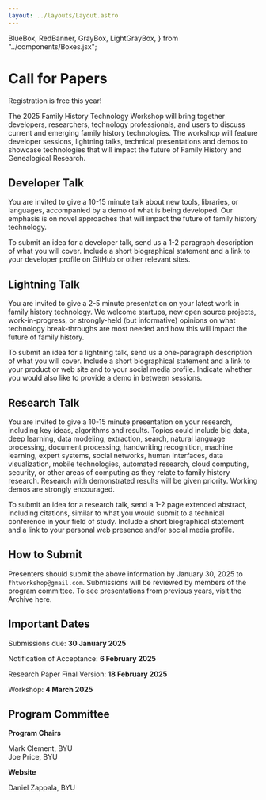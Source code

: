 ```yaml
---
layout: ../layouts/Layout.astro
---
```


  BlueBox,
  RedBanner,
  GrayBox,
  LightGrayBox,
} from "../components/Boxes.jsx";

# Call for Papers

<p></p>

<RedBanner>Registration is free this year!</RedBanner>

The 2025 Family History Technology Workshop will bring together developers,
researchers, technology professionals, and users to discuss current and emerging
family history technologies. The workshop will feature developer sessions,
lightning talks, technical presentations and demos to showcase technologies that
will impact the future of Family History and Genealogical Research.

## Developer Talk

You are invited to give a 10-15 minute talk about new tools, libraries, or
languages, accompanied by a demo of what is being developed. Our emphasis is on
novel approaches that will impact the future of family history technology.

To submit an idea for a developer talk, send us a 1-2 paragraph description of
what you will cover. Include a short biographical statement and a link to your
developer profile on GitHub or other relevant sites.

## Lightning Talk

You are invited to give a 2-5 minute presentation on your latest work in family
history technology. We welcome startups, new open source projects,
work-in-progress, or strongly-held (but informative) opinions on what technology
break-throughs are most needed and how this will impact the future of family
history.

To submit an idea for a lightning talk, send us a one-paragraph description of
what you will cover. Include a short biographical statement and a link to your
product or web site and to your social media profile. Indicate whether you would
also like to provide a demo in between sessions.

## Research Talk

You are invited to give a 10-15 minute presentation on your research, including
key ideas, algorithms and results. Topics could include big data, deep learning,
data modeling, extraction, search, natural language processing, document
processing, handwriting recognition, machine learning, expert systems, social
networks, human interfaces, data visualization, mobile technologies, automated
research, cloud computing, security, or other areas of computing as they relate
to family history research. Research with demonstrated results will be given
priority. Working demos are strongly encouraged.

To submit an idea for a research talk, send a 1-2 page extended abstract,
including citations, similar to what you would submit to a technical conference
in your field of study. Include a short biographical statement and a link to
your personal web presence and/or social media profile.

## How to Submit

Presenters should submit the above information by January 30, 2025 to
`fhtworkshop@gmail.com`. Submissions will be reviewed by members of the program
committee. To see presentations from previous years, visit the Archive here.

## Important Dates

Submissions due: **30 January 2025**

Notification of Acceptance: **6 February 2025**

Research Paper Final Version: **18 February 2025**

Workshop: **4 March 2025**

## Program Committee

**Program Chairs**

Mark Clement, BYU<br />Joe Price, BYU

**Website**

Daniel Zappala, BYU
